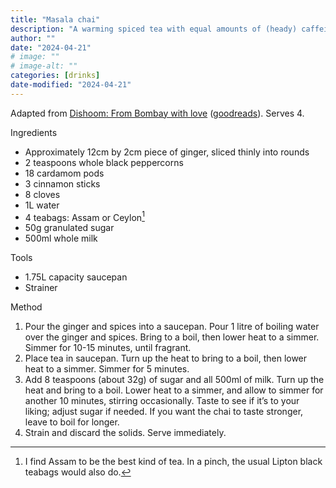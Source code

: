 ```yaml
---
title: "Masala chai"
description: "A warming spiced tea with equal amounts of (heady) caffeine and sugar. This adaptation tastes similar to the one served in Dishoom London: the best masala chai I've ever had."
author: ""
date: "2024-04-21"
# image: ""
# image-alt: ""
categories: [drinks]
date-modified: "2024-04-21"
---
```


Adapted from [Dishoom: From Bombay with love](https://www.dishoom.com/cookery-book/) ([goodreads](https://www.goodreads.com/en/book/show/44569827)). Serves 4.

Ingredients

-   Approximately 12cm by 2cm piece of ginger, sliced thinly into rounds
-   2 teaspoons whole black peppercorns
-   18 cardamom pods
-   3 cinnamon sticks
-   8 cloves
-   1L water
-   4 teabags: Assam or Ceylon[^1]
-   50g granulated sugar
-   500ml whole milk

[^1]: I find Assam to be the best kind of tea. In a pinch, the usual Lipton black teabags would also do.

Tools

-   1.75L capacity saucepan
-   Strainer

Method

1.  Pour the ginger and spices into a saucepan. Pour 1 litre of boiling water over the ginger and spices. Bring to a boil, then lower heat to a simmer. Simmer for 10-15 minutes, until fragrant.
2.  Place tea in saucepan. Turn up the heat to bring to a boil, then lower heat to a simmer. Simmer for 5 minutes.
3.  Add 8 teaspoons (about 32g) of sugar and all 500ml of milk. Turn up the heat and bring to a boil. Lower heat to a simmer, and allow to simmer for another 10 minutes, stirring occasionally. Taste to see if it's to your liking; adjust sugar if needed. If you want the chai to taste stronger, leave to boil for longer.
4.  Strain and discard the solids. Serve immediately.
